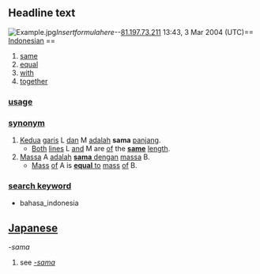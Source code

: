 
== Headline text ==
[[Image:Example.jpg]]<math>Insert formula here</math>--[[User:81.197.73.211|81.197.73.211]] 13:43, 3 Mar 2004 (UTC)== [[Indonesian]] ==

# [[same]]
# [[equal]]
# [[with]]
# [[together]]

=== [[usage]] ===

=== [[synonym]] ===
# [[kedua|Kedua]] [[garis]] L [[dan]] M [[adalah]] '''sama''' [[panjang]].
#* [[both|Both]] [[line]]s L [[and]] M are [[of]] the '''[[same]]''' [[length]].
# [[massa|Massa]] A [[adalah]] <u>'''sama''' [[dengan]]</u> [[massa]] B.
#* [[mass|Mass]] [[of]] A is <u>'''[[equal]]''' [[to]]</u> [[mass]] [[of]] B.

=== [[search keyword]] ===
* bahasa_indonesia

== [[Japanese]] ==

''-sama''
# see ''[[-sama]]''